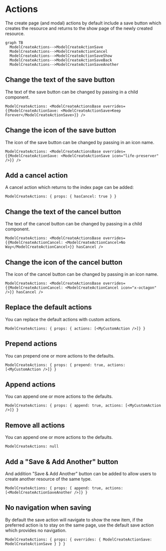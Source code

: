 # Actions

The create page (and modal) actions by default include a save button which creates the resource and returns to the show page of the newly created resource.

```mermaid
graph TB
  ModelCreateActions-->ModelCreateActionSave
  ModelCreateActions-->ModelCreateActionCancel
  ModelCreateActions-->ModelCreateActionSaveShow
  ModelCreateActions-->ModelCreateActionSaveBack
  ModelCreateActions-->ModelCreateActionSaveAnother
```

## Change the text of the save button

The text of the save button can be changed by passing in a child component.

```rhinoconfig title="src/rhino.config.js" levels=global,model
ModelCreateActions: <ModelCreateActionsBase overrides={{ModelCreateActionSave: <ModelCreateActionSave>Keep Forever</ModelCreateActionSave>}} />
```

## Change the icon of the save button

The icon of the save button can be changed by passing in an icon name.

```rhinoconfig title="src/rhino.config.js" levels=global,model
ModelCreateActions: <ModelCreateActionsBase overrides={{ModelCreateActionSave: <ModelCreateActionSave icon="life-preserver" />}} />
```

## Add a cancel action

A cancel action which returns to the index page can be added:

```rhinoconfig title="src/rhino.config.js" levels=global,model
ModelCreateActions: { props: { hasCancel: true } }
```

## Change the text of the cancel button

The text of the cancel button can be changed by passing in a child component.

```rhinoconfig title="src/rhino.config.js" levels=global,model
ModelCreateActions: <ModelCreateActionsBase overrides={{ModelCreateActionCancel: <ModelCreateActionCancel>No Way</ModelCreateActionCancel>}} hasCancel />
```

## Change the icon of the cancel button

The icon of the cancel button can be changed by passing in an icon name.

```rhinoconfig title="src/rhino.config.js" levels=global,model
ModelCreateActions: <ModelCreateActionsBase overrides={{ModelCreateActionCancel: <ModelCreateActionCancel icon="x-octagon" />}} hasCancel />
```

## Replace the default actions

You can replace the default actions with custom actions.

```rhinoconfig title="src/rhino.config.js" levels=global,model
ModelCreateActions: { props: { actions: [<MyCustomAction />]} }
```

## Prepend actions

You can prepend one or more actions to the defaults.

```rhinoconfig title="src/rhino.config.js" levels=global,model
ModelCreateActions: { props: { prepend: true, actions: [<MyCustomAction />]} }
```

## Append actions

You can append one or more actions to the defaults.

```rhinoconfig title="src/rhino.config.js" levels=global,model
ModelCreateActions: { props: { append: true, actions: [<MyCustomAction />]} }
```

## Remove all actions

You can append one or more actions to the defaults.

```rhinoconfig title="src/rhino.config.js" levels=global,model
ModelCreateActions: null
```

## Add a "Save & Add Another" button

And addition "Save & Add Another" button can be added to allow users to create another resource of the same type.

```rhinoconfig title="src/rhino.config.js" levels=global,model
ModelCreateActions: { props: { append: true, actions: [<ModelCreateActionSaveAnother />]} }
```

## No navigation when saving

By default the save action will navigate to show the new item, if the preferred action is to stay on the same page, use the default save action which provides no navigation.

```rhinoconfig title="src/rhino.config.js" levels=global,model
ModelCreateActions: { props: { overrides: { ModelCreateActionSave: ModelCreateActionSave } } }
```


